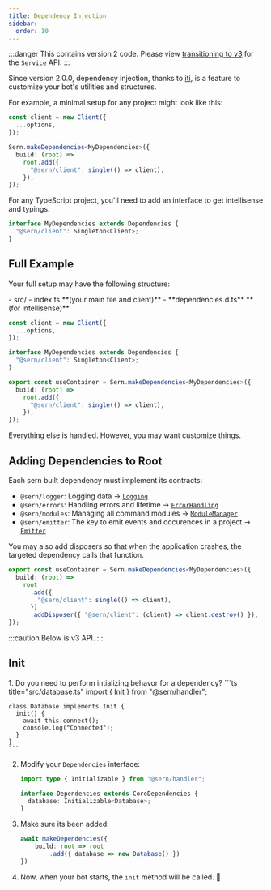 ```yaml
---
title: Dependency Injection
sidebar:
  order: 10
---
```


:::danger
This contains version 2 code. Please view [transitioning to v3](../transition) for the `Service` API.
:::

Since version 2.0.0, dependency injection, thanks to [iti](https://github.com/molszanski/iti), is a feature to customize your bot's utilities and structures.

For example, a minimal setup for any project might look like this:

```ts title="src/index.ts"
const client = new Client({
  ...options,
});

Sern.makeDependencies<MyDependencies>({
  build: (root) =>
    root.add({
      "@sern/client": single(() => client),
    }),
});
```

For any TypeScript project, you'll need to add an interface to get intellisense and typings.

```ts title="src/dependencies.d.ts"
interface MyDependencies extends Dependencies {
  "@sern/client": Singleton<Client>;
}
```

## Full Example

Your full setup may have the following structure:


<FileTree>
- src/
    - index.ts **(your main file and client)**
    - **dependencies.d.ts** **(for intellisense)**
</FileTree>

```ts title="src/index.ts"
const client = new Client({
  ...options,
});

interface MyDependencies extends Dependencies {
  "@sern/client": Singleton<Client>;
}

export const useContainer = Sern.makeDependencies<MyDependencies>({
  build: (root) =>
    root.add({
      "@sern/client": single(() => client),
    }),
});
```

Everything else is handled. However, you may want customize things.

## Adding Dependencies to Root

Each sern built dependency must implement its contracts:

- `@sern/logger`: Logging data → [`Logging`](../../../api/interfaces/logging)
- `@sern/errors`: Handling errors and lifetime → [`ErrorHandling`](../../../api/interfaces/errorhandling)
- `@sern/modules`: Managing all command modules → [`ModuleManager`](../../../api/interfaces/modulemanager)
- `@sern/emitter`: The key to emit events and occurences in a project → [`Emitter`](../../../api/interfaces/emitter)

You may also add disposers so that when the application crashes, the targeted dependency calls that function.

```ts title="src/index.ts"
export const useContainer = Sern.makeDependencies<MyDependencies>({
  build: (root) =>
    root
      .add({
        "@sern/client": single(() => client),
      })
      .addDisposer({ "@sern/client": (client) => client.destroy() }),
});
```

:::caution
Below is v3 API.
:::

## Init


<Steps>
1. Do you need to perform intializing behavor for a dependency?
    ```ts title="src/database.ts"
    import { Init } from "@sern/handler";

    class Database implements Init {
      init() {
        await this.connect();
        console.log("Connected");
      }
    }
    ```

2. Modify your `Dependencies` interface:
    ```ts title="src/dependencies.d.ts" {4}
    import type { Initializable } from "@sern/handler";

    interface Dependencies extends CoreDependencies {
      database: Initializable<Database>;
    }
    ```

3. Make sure its been added:
    ```ts title="src/index.ts" {3}
    await makeDependencies({
        build: root => root
            .add({ database => new Database() })
    })
    ```

4. Now, when your bot starts, the `init` method will be called. 🎉
</Steps>
